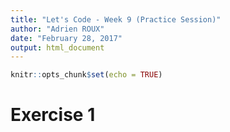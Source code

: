 ```yaml
---
title: "Let's Code - Week 9 (Practice Session)"
author: "Adrien ROUX"
date: "February 28, 2017"
output: html_document
---
```


```r
knitr::opts_chunk$set(echo = TRUE)
```

# Exercise 1

```r

```

